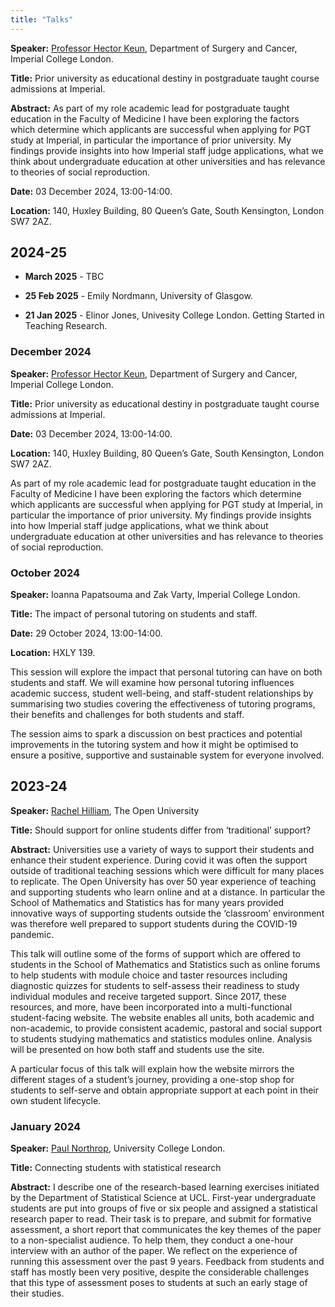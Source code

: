 ```yaml
---
title: "Talks"
---
```


:::{.callout-note title="Upcoming Talk"}

**Speaker:** [Professor Hector Keun](https://profiles.imperial.ac.uk/h.keun), Department of Surgery and Cancer, Imperial College London.

**Title:** Prior university as educational destiny in postgraduate taught course admissions at Imperial.

**Abstract:** As part of my role academic lead for postgraduate taught education in the Faculty of Medicine I have been exploring the factors which determine which applicants are successful when applying for PGT study at Imperial, in particular the importance of prior university.  My findings provide insights into how Imperial staff judge applications, what we think about undergraduate education at other universities and has relevance to theories of social reproduction.

**Date:** 03 December 2024, 13:00-14:00. 

**Location:** 140, Huxley Building, 80 Queen's Gate, South Kensington, London SW7 2AZ.
:::



## 2024-25 

- **March 2025** - TBC 

- **25 Feb 2025** - Emily Nordmann, University of Glasgow.

- **21 Jan 2025** - Elinor Jones, Univesity College London. Getting Started in Teaching Research.

### December 2024 

**Speaker:** [Professor Hector Keun](https://profiles.imperial.ac.uk/h.keun), Department of Surgery and Cancer, Imperial College London.

**Title:** Prior university as educational destiny in postgraduate taught course admissions at Imperial.

**Date:** 03 December 2024, 13:00-14:00. 

**Location:** 140, Huxley Building, 80 Queen's Gate, South Kensington, London SW7 2AZ.

As part of my role academic lead for postgraduate taught education in the Faculty of Medicine I have been exploring the factors which determine which applicants are successful when applying for PGT study at Imperial, in particular the importance of prior university.  My findings provide insights into how Imperial staff judge applications, what we think about undergraduate education at other universities and has relevance to theories of social reproduction.


### October 2024

**Speaker:** Ioanna Papatsouma and Zak Varty, Imperial College London.

**Title:** The impact of personal tutoring on students and staff.

**Date:** 29 October 2024, 13:00-14:00. 

**Location:** HXLY 139.

This session will explore the impact that personal tutoring can have on both students and staff. We will examine how personal tutoring influences academic success, student well-being, and staff-student relationships by summarising two studies covering the effectiveness of tutoring programs, their benefits and challenges for both students and staff. 

The session aims to spark a discussion on best practices and potential improvements in the tutoring system and how it might be optimised to ensure a positive, supportive and sustainable system for everyone involved.


## 2023-24

**Speaker:** [Rachel Hilliam](https://www.open.ac.uk/people/rmh285), The Open University

**Title:** Should support for online students differ from ‘traditional’ support?

**Abstract:** Universities use a variety of ways to support their students and enhance their student experience. During covid it was often the support outside of traditional teaching sessions which were difficult for many places to replicate. The Open University has over 50 year experience of teaching and supporting students who learn online and at a distance. In particular the School of Mathematics and Statistics has for many years provided innovative ways of supporting students outside the ‘classroom’ environment was therefore well prepared to support students during the COVID-19 pandemic.

This talk will outline some of the forms of support which are offered to students in the School of Mathematics and Statistics  such as online forums to help students with module choice and taster resources including diagnostic quizzes for students to self-assess their readiness to study individual modules and receive targeted support. Since 2017, these resources, and more, have been incorporated into a multi-functional student-facing website. The website enables all units, both academic and non-academic, to provide consistent academic, pastoral and social support to students studying mathematics and statistics modules online. Analysis will be presented on how both staff and students use the site. 

A particular focus of this talk will explain how the website mirrors the different stages of a student’s journey, providing a one-stop shop for students to self-serve and obtain appropriate support at each point in their own student lifecycle.


### January 2024

**Speaker:** [Paul Northrop](https://www.ucl.ac.uk/statistics/people/paulnorthrop), University College London. 

**Title:** Connecting students with statistical research 

**Abstract:** I describe one of the research-based learning exercises initiated by the Department of Statistical Science at UCL. First-year undergraduate students are put into groups of five or six people and assigned a statistical research paper to read. Their task is to prepare, and submit for formative assessment, a short report that communicates the key themes of the paper to a non-specialist audience. To help them, they conduct a one-hour interview with an author of the paper. We reflect on the experience of running this assessment over the past 9 years. Feedback from students and staff has mostly been very positive, despite the considerable challenges that this type of assessment poses to students at such an early stage of their studies. 
